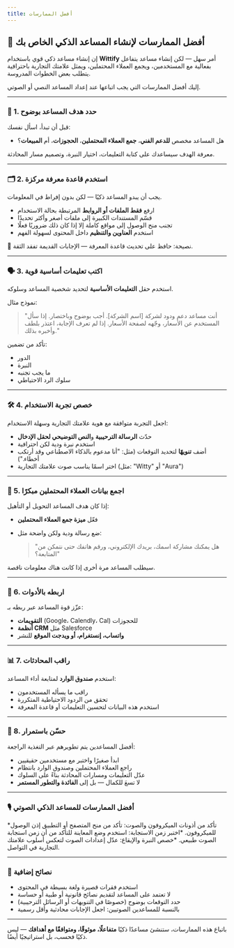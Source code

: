 ```yaml
---
title: أفضل الممارسات
---
```

## 🌟 أفضل الممارسات لإنشاء المساعد الذكي الخاص بك

إن إنشاء مساعد ذكي قوي باستخدام **Wittify** أمر سهل — لكن إنشاء مساعد يتفاعل بفعالية مع المستخدمين، ويجمع العملاء المحتملين، ويمثل علامتك التجارية باحترافية يتطلب بعض الخطوات المدروسة.

إليك أفضل الممارسات التي يجب اتباعها عند إعداد المساعد النصي أو الصوتي.

---

### 🧠 1. حدد هدف المساعد بوضوح

قبل أن تبدأ، اسأل نفسك:

* هل المساعد مخصص **للدعم الفني**، **جمع العملاء المحتملين**، **الحجوزات**، أم **المبيعات**؟

معرفة الهدف سيساعدك على كتابة التعليمات، اختيار النبرة، وتصميم مسار المحادثة.

---

### 🗂 2. استخدم قاعدة معرفة مركزة

يجب أن يبدو المساعد ذكيًا — لكن بدون إفراط في المعلومات.

* ارفع **فقط الملفات أو الروابط** المرتبطة بحالة الاستخدام
* قسّم المستندات الكبيرة إلى ملفات أصغر وأكثر تحديدًا
* تجنب منح الوصول إلى مواقع كاملة إلا إذا كان ذلك ضروريًا فعلًا
* استخدم **العناوين والتنظيم** داخل المحتوى لسهولة الفهم

📌 نصيحة: حافظ على تحديث قاعدة المعرفة — الإجابات القديمة تفقد الثقة.

---

### 🗣 3. اكتب تعليمات أساسية قوية

استخدم حقل **التعليمات الأساسية** لتحديد شخصية المساعد وسلوكه.

نموذج مثال:

> "أنت مساعد دعم ودود لشركة \[اسم الشركة]. أجب بوضوح وباختصار. إذا سأل المستخدم عن الأسعار، وجّهه لصفحة الأسعار. إذا لم تعرف الإجابة، اعتذر بلطف وأخبره بذلك."

تأكد من تضمين:

* الدور
* النبرة
* ما يجب تجنبه
* سلوك الرد الاحتياطي

---

### 🛠 4. خصص تجربة الاستخدام

اجعل التجربة متوافقة مع هوية علامتك التجارية وسهلة الاستخدام:

* حدّث **الرسالة الترحيبية** و**النص التوضيحي لحقل الإدخال**
* استخدم نبرة ودية لكن احترافية
* أضف **تنويهًا** لتحديد التوقعات (مثل: "أنا مدعوم بالذكاء الاصطناعي وقد أرتكب أخطاء.")
* اختر اسمًا يناسب صوت علامتك التجارية (مثل: "Witty" أو "Aura")

---

### 🎯 5. اجمع بيانات العملاء المحتملين مبكرًا

إذا كان هدف المساعد التحويل أو التأهيل:

* فعّل **ميزة جمع العملاء المحتملين**
* ضع رسالة ودية ولكن واضحة مثل:

  > "هل يمكنك مشاركة اسمك، بريدك الإلكتروني، ورقم هاتفك حتى نتمكن من المتابعة؟"

سيطلب المساعد مرة أخرى إذا كانت هناك معلومات ناقصة.

---

### 🤝 6. اربطه بالأدوات

عزّز قوة المساعد عبر ربطه بـ:

* **التقويمات** (Google، Calendly، Cal) للحجوزات
* **أنظمة CRM** مثل Salesforce
* **واتساب، إنستغرام، أو ويدجت الموقع** للنشر

---

### 📊 7. راقب المحادثات

استخدم **صندوق الوارد** لمتابعة أداء المساعد:

* راقب ما يسأله المستخدمون
* تحقق من الردود الاحتياطية المتكررة
* استخدم هذه البيانات لتحسين التعليمات أو قاعدة المعرفة

---

### 🔁 8. حسّن باستمرار

أفضل المساعدين يتم تطويرهم عبر التغذية الراجعة:

* ابدأ صغيرًا واختبر مع مستخدمين حقيقيين
* راجع العملاء المحتملين وصندوق الوارد بانتظام
* عدّل التعليمات ومسارات المحادثة بناءً على السلوك
* لا تسعَ للكمال — بل إلى **الفائدة والتطور المستمر**

---

### 🎙 أفضل الممارسات للمساعد الذكي الصوتي

*تأكد من أذونات الميكروفون والصوت: تأكد من منح المتصفح أو التطبيق إذن الوصول للميكروفون.
*اختبر زمن الاستجابة: استخدم وضع المعاينة للتأكد من أن زمن استجابة الصوت طبيعي.
*خصص النبرة والإيقاع: عدّل إعدادات الصوت لتعكس أسلوب علامتك التجارية في التواصل.

---

### 🧪 نصائح إضافية

* استخدم فقرات قصيرة ولغة بسيطة في المحتوى
* لا تعتمد على المساعد لتقديم نصائح قانونية أو طبية أو حساسة
* حدد التوقعات بوضوح (خصوصًا في التنويهات أو الرسائل الترحيبية)
* بالنسبة للمساعدين الصوتيين: اجعل الإجابات محادثية وأقل رسمية

---

باتباع هذه الممارسات، ستنشئ مساعدًا ذكيًا **متفاعلًا، موثوقًا، ومتوافقًا مع أهدافك** — ليس ذكيًا فحسب، بل استراتيجيًا أيضًا.
